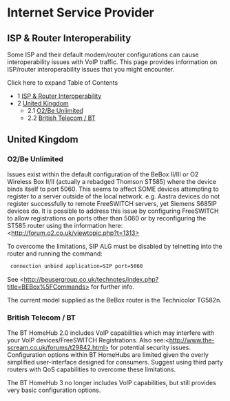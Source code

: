 
# Internet Service Provider 

 

## ISP & Router Interoperability

Some ISP and their default modem/router configurations can cause interoperability issues with VoIP traffic. This page provides information on ISP/router interoperability issues that you might encounter.

Click here to expand Table of Contents

* 1 [ISP & Router Interoperability](#isp--router-interoperability)
* 2 [United Kingdom](#united-kingdom)  
   * 2.1 [O2/Be Unlimited](#o2be-unlimited)  
   * 2.2 [British Telecom / BT](#british-telecom--bt)

## United Kingdom

### O2/Be Unlimited

Issues exist within the default configuration of the BeBox II/III or O2 Wireless Box II/II (actually a rebadged Thomson ST585) where the device binds itself to port 5060\. This seems to affect SOME devices attempting to register to a server outside of the local network. e.g. Aastra devices do not register successfully to remote FreeSWITCH servers, yet Siemens S685IP devices do. It is possible to address this issue by configuring FreeSWITCH to allow registrations on ports other than 5060 or by reconfiguring the ST585 router using the information here: \<http://forum.o2.co.uk/viewtopic.php?t=1313>

To overcome the limitations, SIP ALG must be disabled by telnetting into the router and running the command:

```xml
 connection unbind application=SIP port=5060
```

See \<http://beusergroup.co.uk/technotes/index.php?title=BEBox%5FCommands> for further info.

The current model supplied as the BeBox router is the Technicolor TG582n.

### British Telecom / BT

The BT HomeHub 2.0 includes VoIP capabilities which may interfere with your VoIP devices/FreeSWITCH Registrations. Also see:\<http://www.the-scream.co.uk/forums/t29842.html> for potential security issues. Configuration options within BT HomeHubs are limited given the overly simplified user-interface designed for consumers. Suggest using third party routers with QoS capabilities to overcome these limitations.

The BT HomeHub 3 no longer includes VoIP capabilities, but still provides very basic configuration options.


